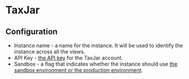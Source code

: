 # TaxJar

## Configuration

- Instance name - a name for the instance. It will be used to identify the instance across all the views.
- API Key - [the API key](https://developers.taxjar.com/api/reference/#authentication) for the TaxJar account.
- Sandbox - a flag that indicates whether the instance should use [the sandbox environment or the production environment](https://developers.taxjar.com/api/reference/#sandbox-environment).
